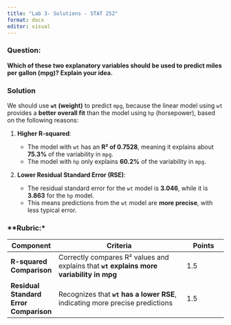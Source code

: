 ```yaml
---
title: "Lab 3- Solutions - STAT 252"
format: docx
editor: visual
---
```


### **Question:**

**Which of these two explanatory variables should be used to predict miles per gallon (mpg)? Explain your idea.**

### **Solution** 

We should use **`wt` (weight)** to predict `mpg`, because the linear model using `wt` provides a **better overall fit** than the model using `hp` (horsepower), based on the following reasons:

1.  **Higher R-squared**:

    -   The model with `wt` has an **R² of 0.7528**, meaning it explains about **75.3%** of the variability in `mpg`.
    -   The model with `hp` only explains **60.2%** of the variability in `mpg`.

2.  **Lower Residual Standard Error (RSE)**:

    -   The residual standard error for the `wt` model is **3.046**, while it is **3.863** for the `hp` model.
    -   This means predictions from the `wt` model are **more precise**, with less typical error.

### \*\*Rubric:\*

| **Component** | **Criteria** | **Points** |
|--------------|--------------------------------------------|--------------|
| **R-squared Comparison** | Correctly compares R² values and explains that **`wt` explains more variability in mpg** | 1.5 |
| **Residual Standard Error Comparison** | Recognizes that **`wt` has a lower RSE**, indicating more precise predictions | 1.5 |
